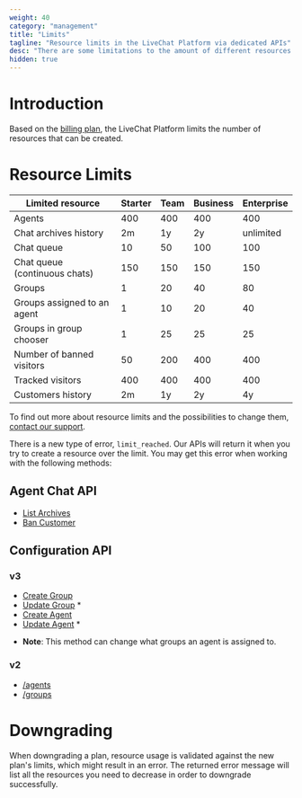 ```yaml
---
weight: 40
category: "management"
title: "Limits"
tagline: "Resource limits in the LiveChat Platform via dedicated APIs"
desc: "There are some limitations to the amount of different resources that can be created, based on license plan."
hidden: true
---
```


# Introduction

Based on the <a href="https://www.livechat.com/pricing/" target="_blank">billing plan</a>, the LiveChat Platform limits the number of resources that can be created.

# Resource Limits

| Limited resource              | Starter | Team | Business | Enterprise |
|-------------------------------|---------|------|----------|------------|
| Agents                        | 400     | 400  | 400      | 400        |
| Chat archives history         | 2m      | 1y   | 2y       | unlimited  |
| Chat queue                    | 10      | 50   | 100      | 100        |
| Chat queue (continuous chats) | 150     | 150  | 150      | 150        |
| Groups                        | 1       | 20   | 40       | 80         |
| Groups assigned to an agent   | 1       | 10   | 20       | 40         |
| Groups in group chooser       | 1       | 25   | 25       | 25         |
| Number of banned visitors     | 50      | 200  | 400      | 400        |
| Tracked visitors              | 400     | 400  | 400      | 400        |
| Customers history             | 2m      | 1y   | 2y       | 4y         |

To find out more about resource limits and the possibilities to change them, <a href="#open-chat" onClick={openChatWindow}>contact our support</a>.

There is a new type of error, `limit_reached`. Our APIs will return it when you try to create a resource over the limit. You may get this error when working with the following methods:

## Agent Chat API

- [List Archives](../../messaging/agent-chat-api/#list-archives)
- [Ban Customer](../../messaging/agent-chat-api/#ban-customer)

## Configuration API

### v3

- [Create Group](../configuration-api/#create-group)
- [Update Group](../configuration-api/#update-group) *
- [Create Agent](../configuration-api/#create-agent)
- [Update Agent](../configuration-api/#update-agent) *

* **Note**: This method can change what groups an agent is assigned to.

### v2

- [/agents](../configuration-api/v2.0/#agents)
- [/groups](../configuration-api/v2.0/#groups)

# Downgrading

When downgrading a plan, resource usage is validated against the new plan's limits, which might result in an error. The returned error message will list all the resources you need to decrease in order to downgrade successfully.
